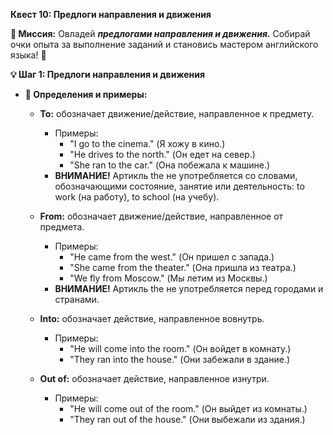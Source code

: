 
**Квест 10: Предлоги направления и движения**

**🎯 Миссия:**
Овладей ***предлогами направления и движения.*** Собирай очки опыта за выполнение заданий и становись мастером английского языка! 🌟

**💡 Шаг 1: Предлоги направления и движения**
- **📜 Определения и примеры:**
  - **To:** обозначает <Highlight>движение/действие,</Highlight> направленное <Highlight>к предмету.</Highlight>
    - Примеры:
      - <Highlight>"I go to the cinema."</Highlight> <Highlight>(Я хожу в кино.)</Highlight>
      - <Highlight>"He drives to the north."</Highlight> <Highlight>(Он едет на север.)</Highlight>
      - <Highlight>"She ran to the car."</Highlight> <Highlight>(Она побежала к машине.)</Highlight>
    - **ВНИМАНИЕ!** Артикль the не употребляется со словами, обозначающими состояние, занятие или деятельность: to work (на работу), to school (на учебу).

  - **From:** обозначает <Highlight>движение/действие,</Highlight> направленное <Highlight>от предмета.</Highlight>
    - Примеры:
      - <Highlight>"He came from the west."</Highlight> <Highlight>(Он пришел с запада.)</Highlight>
      - <Highlight>"She came from the theater."</Highlight> <Highlight>(Она пришла из театра.)</Highlight>
      - <Highlight>"We fly from Moscow."</Highlight> <Highlight>(Мы летим из Москвы.)</Highlight>
    - **ВНИМАНИЕ!** Артикль the не употребляется перед городами и странами.

  - **Into:** обозначает <Highlight>действие,</Highlight> направленное <Highlight>вовнутрь.</Highlight>
    - Примеры:
      - <Highlight>"He will come into the room."</Highlight> <Highlight>(Он войдет в комнату.)</Highlight>
      - <Highlight>"They ran into the house."</Highlight> <Highlight>(Они забежали в здание.)</Highlight>

  - **Out of:** обозначает <Highlight>действие,</Highlight> направленное <Highlight>изнутри.</Highlight>
    - Примеры:
      - <Highlight>"He will come out of the room."</Highlight> <Highlight>(Он выйдет из комнаты.)</Highlight>
      - <Highlight>"They ran out of the house."</Highlight> <Highlight>(Они выбежали из здания.)</Highlight>